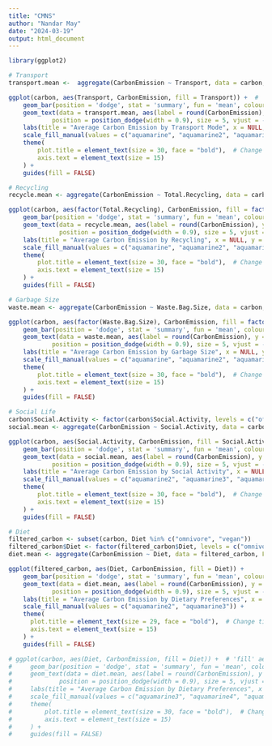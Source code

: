 ```yaml
---
title: "CMNS"
author: "Nandar May"
date: "2024-03-19"
output: html_document
---
```


```r
library(ggplot2)

# Transport
transport.mean <-  aggregate(CarbonEmission ~ Transport, data = carbon, FUN = mean)

ggplot(carbon, aes(Transport, CarbonEmission, fill = Transport)) +  # 'fill' aesthetic for color grouping
    geom_bar(position = 'dodge', stat = 'summary', fun = 'mean', colour="seagreen") +
    geom_text(data = transport.mean, aes(label = round(CarbonEmission), y = CarbonEmission + 0.5), 
            position = position_dodge(width = 0.9), size = 5, vjust = -0.5) + 
    labs(title = "Average Carbon Emission by Transport Mode", x = NULL, y = NULL) +  # Title
    scale_fill_manual(values = c("aquamarine", "aquamarine2", "aquamarine3")) + 
    theme(
        plot.title = element_text(size = 30, face = "bold"),  # Change title font size
        axis.text = element_text(size = 15)
    ) +
    guides(fill = FALSE)

# Recycling
recycle.mean <- aggregate(CarbonEmission ~ Total.Recycling, data = carbon, FUN = mean)

ggplot(carbon, aes(factor(Total.Recycling), CarbonEmission, fill = factor(Total.Recycling))) +  # 'fill' aesthetic for color grouping
    geom_bar(position = 'dodge', stat = 'summary', fun = 'mean', colour="seagreen") +
    geom_text(data = recycle.mean, aes(label = round(CarbonEmission), y = CarbonEmission + 0.5), 
              position = position_dodge(width = 0.9), size = 5, vjust = -0.5) + 
    labs(title = "Average Carbon Emission by Recycling", x = NULL, y = NULL) +  # Title
    scale_fill_manual(values = c("aquamarine", "aquamarine2", "aquamarine3", "aquamarine4", "springgreen4")) + 
    theme(
        plot.title = element_text(size = 30, face = "bold"),  # Change title font size
        axis.text = element_text(size = 15)
    ) +
    guides(fill = FALSE)

# Garbage Size
waste.mean <- aggregate(CarbonEmission ~ Waste.Bag.Size, data = carbon, FUN = mean)

ggplot(carbon, aes(factor(Waste.Bag.Size), CarbonEmission, fill = factor(Waste.Bag.Size))) +  # 'fill' aesthetic for color grouping
    geom_bar(position = 'dodge', stat = 'summary', fun = 'mean', colour="seagreen") +
    geom_text(data = waste.mean, aes(label = round(CarbonEmission), y = CarbonEmission + 0.5), 
            position = position_dodge(width = 0.9), size = 5, vjust = -0.5) + 
    labs(title = "Average Carbon Emission by Garbage Size", x = NULL, y = NULL) +  # Title
    scale_fill_manual(values = c("aquamarine", "aquamarine2", "aquamarine3", "aquamarine4")) + 
    theme(
        plot.title = element_text(size = 30, face = "bold"),  # Change title font size
        axis.text = element_text(size = 15)
    ) +
    guides(fill = FALSE)

# Social Life
carbon$Social.Activity <- factor(carbon$Social.Activity, levels = c("often", "sometimes", "never"))
social.mean <- aggregate(CarbonEmission ~ Social.Activity, data = carbon, FUN = mean)

ggplot(carbon, aes(Social.Activity, CarbonEmission, fill = Social.Activity)) +  # 'fill' aesthetic for color grouping
    geom_bar(position = 'dodge', stat = 'summary', fun = 'mean', colour="seagreen") +
    geom_text(data = social.mean, aes(label = round(CarbonEmission), y = CarbonEmission + 0.5), 
            position = position_dodge(width = 0.9), size = 5, vjust = -0.5) + 
    labs(title = "Average Carbon Emission by Social Activity", x = NULL, y = NULL) +  # Title
    scale_fill_manual(values = c("aquamarine2", "aquamarine3", "aquamarine4")) + 
    theme(
        plot.title = element_text(size = 30, face = "bold"),  # Change title font size
        axis.text = element_text(size = 15)
    ) +
    guides(fill = FALSE)

# Diet
filtered_carbon <- subset(carbon, Diet %in% c("omnivore", "vegan"))
filtered_carbon$Diet <- factor(filtered_carbon$Diet, levels = c("omnivore", "vegan"))
diet.mean <- aggregate(CarbonEmission ~ Diet, data = filtered_carbon, FUN = mean)

ggplot(filtered_carbon, aes(Diet, CarbonEmission, fill = Diet)) +
    geom_bar(position = 'dodge', stat = 'summary', fun = 'mean', colour="seagreen") +
    geom_text(data = diet.mean, aes(label = round(CarbonEmission), y = CarbonEmission + 0.5), 
            position = position_dodge(width = 0.9), size = 5, vjust = -0.5) + 
    labs(title = "Average Carbon Emission by Dietary Preferences", x = NULL, y = NULL) +  # Title
    scale_fill_manual(values = c("aquamarine2", "aquamarine3")) + 
    theme(
      plot.title = element_text(size = 29, face = "bold"),  # Change title font size
      axis.text = element_text(size = 15)
    ) +
    guides(fill = FALSE)

# ggplot(carbon, aes(Diet, CarbonEmission, fill = Diet)) +  # 'fill' aesthetic for color grouping
#     geom_bar(position = 'dodge', stat = 'summary', fun = 'mean', colour="seagreen") +
#     geom_text(data = diet.mean, aes(label = round(CarbonEmission), y = CarbonEmission + 0.5), 
#             position = position_dodge(width = 0.9), size = 5, vjust = -0.5) + 
#     labs(title = "Average Carbon Emission by Dietary Preferences", x = NULL, y = NULL) +  # Title
#     scale_fill_manual(values = c("aquamarine3", "aquamarine4", "aquamarine", "aquamarine2")) + 
#     theme(
#         plot.title = element_text(size = 30, face = "bold"),  # Change title font size
#         axis.text = element_text(size = 15)
#     ) +
#     guides(fill = FALSE)
```
